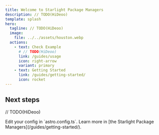 ```yaml
---
title: Welcome to Starlight Package Managers
description: // TODO(HiDeoo)
template: splash
hero:
  tagline: // TODO(HiDeoo)
  image:
    file: ../../assets/houston.webp
  actions:
    - text: Check Example
      # // TODO(HiDeoo)
      link: /guides/usage
      icon: right-arrow
      variant: primary
    - text: Getting Started
      link: /guides/getting-started/
      icon: rocket
---
```



## Next steps

// TODO(HiDeoo)

<CardGrid stagger>
  <Card title="Configure the integration" icon="setting">
    Edit your config in `astro.config.ts`.
  </Card>
  <Card title="Read the docs" icon="open-book">
    Learn more in [the Starlight Package Managers](/guides/getting-started/).
  </Card>
</CardGrid>
